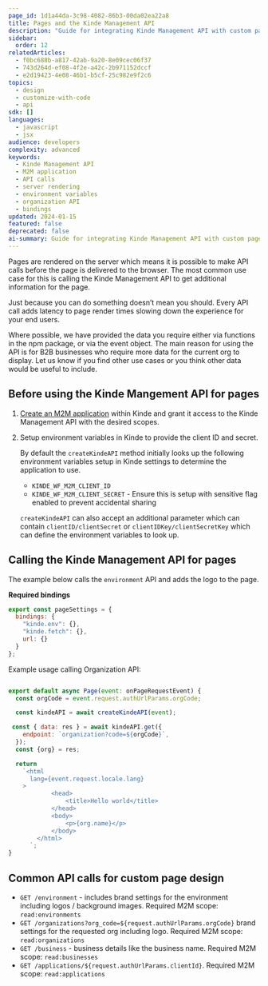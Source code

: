 ```yaml
---
page_id: 1d1a44da-3c98-4082-86b3-00da02ea22a8
title: Pages and the Kinde Management API
description: "Guide for integrating Kinde Management API with custom pages including M2M setup, environment variables, and common API calls for B2B applications."
sidebar:
  order: 12
relatedArticles:
  - f0bc688b-a817-42ab-9a20-8e09cec06f37
  - 743d264d-ef08-4f2e-a42c-2b971152dccf
  - e2d19423-4e08-46b1-b5cf-25c982e9f2c6
topics:
  - design
  - customize-with-code
  - api
sdk: []
languages:
  - javascript
  - jsx
audience: developers
complexity: advanced
keywords:
  - Kinde Management API
  - M2M application
  - API calls
  - server rendering
  - environment variables
  - organization API
  - bindings
updated: 2024-01-15
featured: false
deprecated: false
ai-summary: Guide for integrating Kinde Management API with custom pages including M2M setup, environment variables, and common API calls for B2B applications.
---
```


Pages are rendered on the server which means it is possible to make API calls before the page is delivered to the browser. The most common use case for this is calling the Kinde Management API to get additional information for the page.

<Aside type="warning">

Just because you can do something doesn’t mean you should. Every API call adds latency to page render times slowing down the experience for your end users.

Where possible, we have provided the data you require either via functions in the npm package, or via the event object. The main reason for using the API is for B2B businesses who require more data for the current org to display. Let us know if you find other use cases or you think other data would be useful to include.

</Aside>

## Before using the Kinde Mangement API for pages

1. [Create an M2M application](/developer-tools/kinde-api/connect-to-kinde-api/) within Kinde and grant it access to the Kinde Management API with the desired scopes.
2. Setup environment variables in Kinde to provide the client ID and secret.

   By default the `createKindeAPI` method initially looks up the following environment variables setup in Kinde settings to determine the application to use.

   - `KINDE_WF_M2M_CLIENT_ID`
   - `KINDE_WF_M2M_CLIENT_SECRET` - Ensure this is setup with sensitive flag enabled to prevent accidental sharing

   `createKindeAPI` can also accept an additional parameter which can contain `clientID/clientSecret` or `clientIDKey/clientSecretKey` which can define the environment variables to look up.

## Calling the Kinde Management API for pages

The example below calls the `environment` API and adds the logo to the page.

**Required bindings**

```js
export const pageSettings = {
  bindings: {
    "kinde.env": {},
    "kinde.fetch": {},
    url: {}
  }
};
```

Example usage calling Organization API:

```jsx

export default async Page(event: onPageRequestEvent) {
  const orgCode = event.request.authUrlParams.orgCode;

  const kindeAPI = await createKindeAPI(event);

 const { data: res } = await kindeAPI.get({
    endpoint: `organization?code=${orgCode}`,
  });
  const {org} = res;

  return
    `<html
      lang={event.request.locale.lang}
    >
		    <head>
			    <title>Hello world</title>
		    </head>
		    <body>
			    <p>{org.name}</p>
		    </body>
	    </html>
	  `;
}
```

## Common API calls for custom page design

- `GET /environment` - includes brand settings for the environment including logos / background images. Required M2M scope: `read:environments`
- `GET /organizations?org_code=${request.authUrlParams.orgCode}` brand settings for the requested org including logo. Required M2M scope: `read:organizations`
- `GET /business` - business details like the business name. Required M2M scope: `read:businesses`
- `GET /applications/${request.authUrlParams.clientId}`. Required M2M scope: `read:applications`
